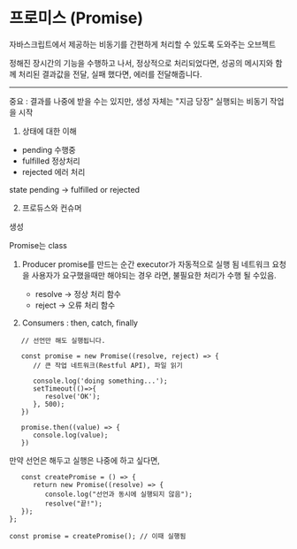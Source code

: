 # 프로미스 (Promise)

자바스크립트에서 제공하는 비동기를 간편하게 처리할 수 있도록 도와주는 오브젝트

정해진 장시간의 기능을 수행하고 나서, 정상적으로 처리되었다면, 성공의 메시지와 함께 처리된 결과값을 전달, 실패 했다면, 에러를 전달해줍니다.

---

중요 : 결과를 나중에 받을 수는 있지만, 생성 자체는 "지금 당장" 실행되는 비동기 작업을 시작

1. 상태에 대한 이해

- pending 수행중
- fulfilled 정상처리
- rejected 에러 처리

state pending -> fulfilled or rejected

2. 프로듀스와 컨슈머

생성

Promise는 class

1. Producer
   promise를 만드는 순간 executor가 자동적으로 실행 됨
   네트워크 요청을 사용자가 요구했을때만 해야되는 경우 라면, 불필요한 처리가 수행 될 수있음.

   - resolve -> 정상 처리 함수
   - reject -> 오류 처리 함수

2. Consumers : then, catch, finally

```
   // 선언만 해도 실행됩니다.

   const promise = new Promise((resolve, reject) => {
      // 큰 작업 네트워크(Restful API), 파일 읽기

      console.log('doing something...');
      setTimeout(()=>{
         resolve('OK');
      }, 500);
   })

   promise.then((value) => {
      console.log(value);
   })
```

만약 선언은 해두고 실행은 나중에 하고 싶다면,

```
   const createPromise = () => {
      return new Promise((resolve) => {
         console.log("선언과 동시에 실행되지 않음");
         resolve("끝!");
   });
};

const promise = createPromise(); // 이때 실행됨
```
